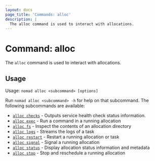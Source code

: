 ```yaml
---
layout: docs
page_title: 'Commands: alloc'
description: |
  The alloc command is used to interact with allocations.
---
```


# Command: alloc

The `alloc` command is used to interact with allocations.

## Usage

Usage: `nomad alloc <subcommand> [options]`

Run `nomad alloc <subcommand> -h` for help on that subcommand. The following
subcommands are available:

- [`alloc checks`][checks] - Outputs service health check status information.
- [`alloc exec`][exec] - Run a command in a running allocation
- [`alloc fs`][fs] - Inspect the contents of an allocation directory
- [`alloc logs`][logs] - Streams the logs of a task
- [`alloc restart`][restart] - Restart a running allocation or task
- [`alloc signal`][signal] - Signal a running allocation
- [`alloc status`][status] - Display allocation status information and metadata
- [`alloc stop`][stop] - Stop and reschedule a running allocation

[checks]: /nomad/commands/alloc/checks 'Outputs service health check status information'
[exec]: /nomad/commands/alloc/exec 'Run a command in a running allocation'
[fs]: /nomad/commands/alloc/fs 'Inspect the contents of an allocation directory'
[logs]: /nomad/commands/alloc/logs 'Streams the logs of a task'
[restart]: /nomad/commands/alloc/restart 'Restart a running allocation or task'
[signal]: /nomad/commands/alloc/signal 'Signal a running allocation'
[status]: /nomad/commands/alloc/status 'Display allocation status information and metadata'
[stop]: /nomad/commands/alloc/stop 'Stop and reschedule a running allocation'

